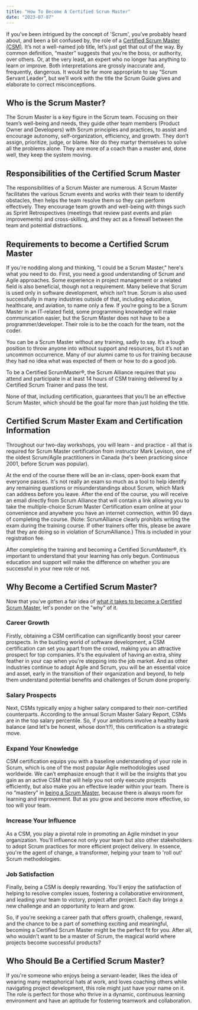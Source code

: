 ```yaml
---
title: "How To Become A Certified Scrum Master"
date: "2023-07-07"
---
```


If you've been intrigued by the concept of 'Scrum', you’ve probably heard about, and been a bit confused by, the role of a [Certified Scrum Master (CSM)](/certified-scrummaster-csm-training). It’s not a well-named job title, let’s just get that out of the way. By common definition, “master” suggests that you’re the boss, or authority, over others. Or, at the very least, an expert who no longer has anything to learn or improve. Both interpretations are grossly inaccurate and, frequently, dangerous. It would be far more appropriate to say “Scrum Servant Leader”, but we’ll work with the title the Scrum Guide gives and elaborate to correct misconceptions.

## Who is the Scrum Master?

The Scrum Master is a key figure in the Scrum team. Focusing on their team’s well-being and needs, they guide other team members (Product Owner and Developers) with Scrum principles and practices, to assist and encourage autonomy, self-organization, efficiency, and growth. They don’t assign, prioritize, judge, or blame. Nor do they martyr themselves to solve all the problems alone. They are more of a coach than a master and, done well, they keep the system moving.

## Responsibilities of the Certified Scrum Master

The responsibilities of a Scrum Master are numerous. A Scrum Master facilitates the various Scrum events and works with their team to identify obstacles, then helps the team resolve them so they can perform effectively. They encourage team growth and well-being with things such as Sprint Retrospectives (meetings that review past events and plan improvements) and cross-skilling, and they act as a firewall between the team and potential distractions.

## Requirements to become a Certified Scrum Master

If you're nodding along and thinking, "I could be a Scrum Master," here's what you need to do. First, you need a good understanding of Scrum and Agile approaches. Some experience in project management or a related field is also beneficial, though not a requirement. Many believe that Scrum is used only in software development, which isn’t true. Scrum is also used successfully in many industries outside of that, including education, healthcare, and aviation, to name only a few. If you’re going to be a Scrum Master in an IT-related field, some programming knowledge will make communication easier, but the Scrum Master does not have to be a programmer/developer. Their role is to be the coach for the team, not the coder.

You can be a Scrum Master without any training, sadly to say. It’s a tough position to throw anyone into without support and resources, but it’s not an uncommon occurrence. Many of our alumni came to us for training because they had no idea what was expected of them or how to do a good job.

To be a Certified ScrumMaster®, the Scrum Alliance requires that you attend and participate in at least 14 hours of CSM training delivered by a Certified Scrum Trainer and pass the test.

None of that, including certification, guarantees that you’ll be an effective Scrum Master, which should be the goal far more than just holding the title.

## Certified Scrum Master Exam and Certification Information

Throughout our two-day workshops, you will learn - and practice - all that is required for Scrum Master certification from instructor Mark Levison, one of the oldest Scrum/Agile practitioners in Canada (he's been practicing since 2001, before Scrum was popular).

At the end of the course there will be an in-class, open-book exam that everyone passes. It's not really an exam so much as a tool to help identify any remaining questions or misunderstandings about Scrum, which Mark can address before you leave. After the end of the course, you will receive an email directly from Scrum Alliance that will contain a link allowing you to take the multiple-choice Scrum Master Certification exam online at your convenience and anywhere you have an internet connection, within 90 days of completing the course. (Note: ScrumAlliance clearly prohibits writing the exam during the training course. If other trainers offer this, please be aware that they are doing so in violation of ScrumAlliance.) This is included in your registration fee.

After completing the training and becoming a Certified ScrumMaster®, it’s important to understand that your learning has only begun. Continuous education and support will make the difference on whether you are successful in your new role or not.

## Why Become a Certified Scrum Master?

Now that you've gotten a fair idea of [what it takes to become a Certified Scrum Master](/what-is-scrum-master-certification), let's ponder on the "why" of it.

### Career Growth

Firstly, obtaining a CSM certification can significantly boost your career prospects. In the bustling world of software development, a CSM certification can set you apart from the crowd, making you an attractive prospect for top companies. It's the equivalent of having an extra, shiny feather in your cap when you're stepping into the job market. And as other industries continue to adopt Agile and Scrum, you will be an essential voice and asset, early in the transition of their organization and beyond, to help them understand potential benefits and challenges of Scrum done properly.

### Salary Prospects

Next, CSMs typically enjoy a higher salary compared to their non-certified counterparts. According to the annual Scrum Master Salary Report, CSMs are in the top salary percentile. So, if your ambitions involve a healthy bank balance (and let's be honest, whose don't?), this certification is a strategic move.

### Expand Your Knowledge

CSM certification equips you with a baseline understanding of your role in Scrum, which is one of the most popular Agile methodologies used worldwide. We can’t emphasize enough that it will be the insights that you gain as an active CSM that will help you not only execute projects efficiently, but also make you an effective leader within your team. There is no “mastery” in [being a Scrum Master](/what-is-a-professional-scrum-master), because there is always room for learning and improvement. But as you grow and become more effective, so too will your team.

### Increase Your Influence

As a CSM, you play a pivotal role in promoting an Agile mindset in your organization. You'll influence not only your team but also other stakeholders to adopt Scrum practices for more efficient project delivery. In essence, you're the agent of change, a transformer, helping your team to 'roll out' Scrum methodologies.

### Job Satisfaction

Finally, being a CSM is deeply rewarding. You'll enjoy the satisfaction of helping to resolve complex issues, fostering a collaborative environment, and leading your team to victory, project after project. Each day brings a new challenge and an opportunity to learn and grow.

So, if you're seeking a career path that offers growth, challenge, reward, and the chance to be a part of something exciting and meaningful, becoming a Certified Scrum Master might be the perfect fit for you. After all, who wouldn't want to be a master of Scrum, the magical world where projects become successful products?

## Who Should Be a Certified Scrum Master?

If you're someone who enjoys being a servant-leader, likes the idea of wearing many metaphorical hats at work, and loves coaching others while navigating project development, this role might just have your name on it. The role is perfect for those who thrive in a dynamic, continuous learning environment and have an aptitude for fostering teamwork and collaboration.
